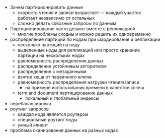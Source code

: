 - Зачем партиционировать данные
  - скорость чтения и записи возрастает — каждый участок работает независимо от остальных
  - сложно делать сквозные запросы по данным
- Партиционирование часто делают вместе с репликацией
  - многие проблемы сходны и можно решить их одновременно
- распределение партиций по нодам при шардирование и репликации
  - несколько партиций на ноду
  - выделенные ноды для репликаций или просто хранение партиции на нескольких нодах
  - равномерность распределения данных
  - распределение устойчивым алгоритмом
  - распределение с метаданными
  - взятие хеша от первичного ключа
  - равномерность распределения нагрузки чтения/записи
    - на примере использования времени в качестве ключа
  - term and document партицирование данных
    - локальный и глобальный индексы
- перебалансировка
- роутинг запросов
  - каждая нода является роутером
  - специальные роутинг ноды
  - умный клиент
- проблема сканирования данных на разных нодах
